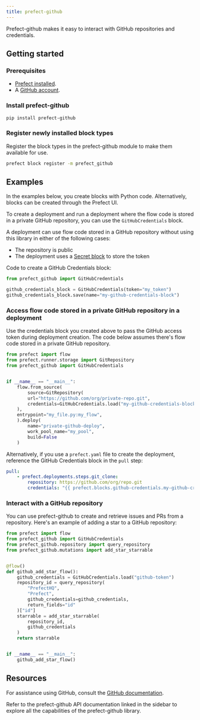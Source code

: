 ```yaml
---
title: prefect-github
---
```


Prefect-github makes it easy to interact with GitHub repositories and credentials.

## Getting started

### Prerequisites

- [Prefect installed](/3.0rc/get-started/install/).
- A [GitHub account](https://github.com/).

### Install prefect-github


```bash
pip install prefect-github
```


### Register newly installed block types

Register the block types in the prefect-github module to make them available for use.

```bash
prefect block register -m prefect_github
```


## Examples

In the examples below, you create blocks with Python code.
Alternatively, blocks can be created through the Prefect UI.

To create a deployment and run a deployment where the flow code is stored in a private GitHub repository, you can use the `GitHubCredentials` block.

A deployment can use flow code stored in a GitHub repository without using this library in either of the following cases:

- The repository is public
- The deployment uses a [Secret block](https://docs.prefect.io/latest/develop/connect-third-party/) to store the token

Code to create a GitHub Credentials block:

```python
from prefect_github import GitHubCredentials

github_credentials_block = GitHubCredentials(token="my_token")
github_credentials_block.save(name="my-github-credentials-block")
```

### Access flow code stored in a private GitHub repository in a deployment

Use the credentials block you created above to pass the GitHub access token during deployment creation. The code below assumes there's flow code stored in a private GitHub repository.

```python
from prefect import flow
from prefect.runner.storage import GitRepository
from prefect_github import GitHubCredentials


if __name__ == "__main__":
    flow.from_source(
        source=GitRepository(
        url="https://github.com/org/private-repo.git",
        credentials=GitHubCredentials.load("my-github-credentials-block")
    ),
    entrypoint="my_file.py:my_flow",
    ).deploy(
        name="private-github-deploy",
        work_pool_name="my_pool",
        build=False
    )
```

Alternatively, if you use a `prefect.yaml` file to create the deployment, reference the GitHub Credentials block in the `pull` step:

```yaml
pull:
    - prefect.deployments.steps.git_clone:
        repository: https://github.com/org/repo.git
        credentials: "{{ prefect.blocks.github-credentials.my-github-credentials-block }}"
```

### Interact with a GitHub repository

You can use prefect-github to create and retrieve issues and PRs from a repository.
Here's an example of adding a star to a GitHub repository:

```python
from prefect import flow
from prefect_github import GitHubCredentials
from prefect_github.repository import query_repository
from prefect_github.mutations import add_star_starrable


@flow()
def github_add_star_flow():
    github_credentials = GitHubCredentials.load("github-token")
    repository_id = query_repository(
        "PrefectHQ",
        "Prefect",
        github_credentials=github_credentials,
        return_fields="id"
    )["id"]
    starrable = add_star_starrable(
        repository_id,
        github_credentials
    )
    return starrable


if __name__ == "__main__":
    github_add_star_flow()
```

## Resources

For assistance using GitHub, consult the [GitHub documentation](https://docs.github.com).

Refer to the prefect-github API documentation linked in the sidebar to explore all the capabilities of the prefect-github library.
